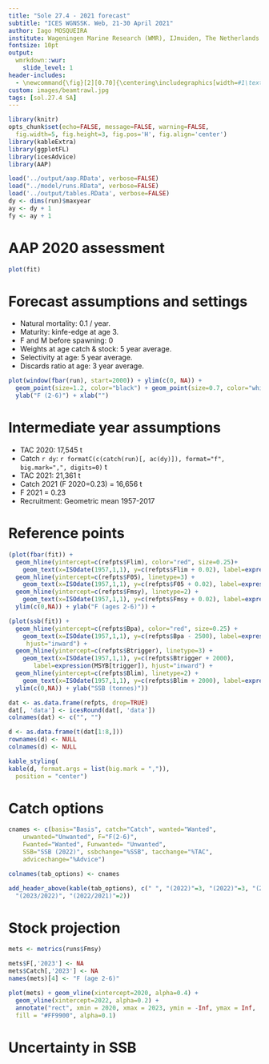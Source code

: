 ```yaml
---
title: "Sole 27.4 - 2021 forecast"
subtitle: "ICES WGNSSK. Web, 21-30 April 2021"
author: Iago MOSQUEIRA
institute: Wageningen Marine Research (WMR), IJmuiden, The Netherlands.
fontsize: 10pt
output:
  wmrkdown::wur:
    slide_level: 1
header-includes:
  - \newcommand{\fig}[2][0.70]{\centering\includegraphics[width=#1\textwidth]{../report/#2}}
custom: images/beamtrawl.jpg
tags: [sol.27.4 SA]
---
```


```r
library(knitr)
opts_chunk$set(echo=FALSE, message=FALSE, warning=FALSE,
  fig.width=5, fig.height=3, fig.pos='H', fig.align='center')
library(kableExtra)
library(ggplotFL)
library(icesAdvice)
library(AAP)
```

```r
load('../output/aap.RData', verbose=FALSE)
load("../model/runs.RData", verbose=FALSE)
load('../output/tables.RData', verbose=FALSE)
dy <- dims(run)$maxyear
ay <- dy + 1
fy <- ay + 1
```

# AAP 2020 assessment

```r
plot(fit)
```

# Forecast assumptions and settings

- Natural mortality: 0.1 / year.
- Maturity: kinfe-edge at age 3.
- F and M before spawning: 0
- Weights at age catch & stock: 5 year average.
- Selectivity at age: 5 year average.
- Discards ratio at age: 3 year average.

```r
plot(window(fbar(run), start=2000)) + ylim(c(0, NA)) +
  geom_point(size=1.2, color="black") + geom_point(size=0.7, color="white") +
  ylab("F (2-6)") + xlab("")
```

# Intermediate year assumptions

- TAC 2020: 17,545 t
- Catch `r dy`: `r formatC(c(catch(run)[, ac(dy)]), format="f", big.mark=",", digits=0)` t
- TAC 2021: 21,361 t
- Catch 2021 (F 2020=0.23) = 16,656 t
- F 2021 = 0.23
- Recruitment: Geometric mean 1957-2017

# Reference points

```r
(plot(fbar(fit)) +
  geom_hline(yintercept=c(refpts$Flim), color="red", size=0.25)+
    geom_text(x=ISOdate(1957,1,1), y=c(refpts$Flim + 0.02), label=expression(F[lim])) +
  geom_hline(yintercept=c(refpts$F05), linetype=3) +
    geom_text(x=ISOdate(1957,1,1), y=c(refpts$F05 + 0.02), label=expression(F[PA])) +
  geom_hline(yintercept=c(refpts$Fmsy), linetype=2) +
    geom_text(x=ISOdate(1957,1,1), y=c(refpts$Fmsy + 0.02), label=expression(F[MSY])) +
  ylim(c(0,NA)) + ylab("F (ages 2-6)")) +

(plot(ssb(fit)) +
  geom_hline(yintercept=c(refpts$Bpa), color="red", size=0.25) +
    geom_text(x=ISOdate(1957,1,1), y=c(refpts$Bpa - 2500), label=expression(B[PA]),
     hjust="inward") +
  geom_hline(yintercept=c(refpts$Btrigger), linetype=3) +
    geom_text(x=ISOdate(1957,1,1), y=c(refpts$Btrigger + 2000),
       label=expression(MSYB[trigger]), hjust="inward") +
  geom_hline(yintercept=c(refpts$Blim), linetype=2) +
    geom_text(x=ISOdate(1957,1,1), y=c(refpts$Blim + 2000), label=expression(B[lim]), hjust="inward") +
  ylim(c(0,NA)) + ylab("SSB (tonnes)"))
```

```r
dat <- as.data.frame(refpts, drop=TRUE)
dat[, 'data'] <- icesRound(dat[, 'data'])
colnames(dat) <- c("", "")

d <- as.data.frame(t(dat[1:8,]))
rownames(d) <- NULL
colnames(d) <- NULL

kable_styling(
kable(d, format.args = list(big.mark = ",")),
  position = "center")
```

# Catch options

\Tiny

```r

cnames <- c(basis="Basis", catch="Catch", wanted="Wanted",
    unwanted="Unwanted", F="F(2-6)",
    Fwanted="Wanted", Funwanted= "Unwanted", 
    SSB="SSB (2022)", ssbchange="%SSB", tacchange="%TAC",
    advicechange="%Advice")

colnames(tab_options) <- cnames

add_header_above(kable(tab_options), c(" ", "(2022)"=3, "(2022)"=3, "(2023)",
  "(2023/2022)", "(2022/2021)"=2))
```

# Stock projection

```r

mets <- metrics(runs$Fmsy)

mets$F[,'2023'] <- NA
mets$Catch[,'2023'] <- NA
names(mets)[4] <- "F (age 2-6)"

plot(mets) + geom_vline(xintercept=2020, alpha=0.4) +
  geom_vline(xintercept=2022, alpha=0.2) +
  annotate("rect", xmin = 2020, xmax = 2023, ymin = -Inf, ymax = Inf,
  fill = "#FF9900", alpha=0.1)
```

# Uncertainty in SSB

\fig[0.85]{model_ssbmc.png}
